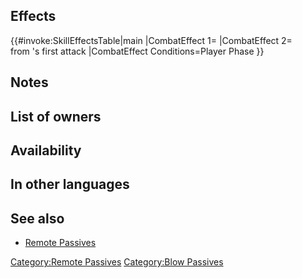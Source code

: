 {{Passive
|type=A
|name=Remote Sparrow
|exclusive=0
|canUseWeapon={{WeaponList|Missile,Magic}}
|canUseMove={{MoveList|All}}
|properties=random_owner
|1name=Remote Sparrow
|1tagid=SID_鬼神飛燕の離撃3
|1cost=300
|1effect=If unit initiates combat, grants Atk/Spd+7 during combat and reduces damage from foe's first attack during combat by 30%.
|1required=Swift Sparrow 2
}}
==Effects==
{{#invoke:SkillEffectsTable|main
|CombatEffect 1={{SkillEffectText|Temporary buffs|Atk/Spd|7}}
|CombatEffect 2={{SkillEffectText|Damage Reduction|30%}}<br>from {{SkillTargetText|foe}}'s first attack
|CombatEffect Conditions=Player Phase
}}

==Notes==
{{IfUnitInitiates}}
{{Temporary buffs}}
{{DamagePercentageReduction}}
==List of owners==
{{Skill Hero List}}
==Availability==
{{PassiveFocusList}}
{{PassiveDistributionList}}
{{PassiveCombatManualList}}
==In other languages==
{{OtherLanguages
|japanese=鬼神飛燕の離撃
|german=Ferner Spatz
|spanishEU=Gorrión remoto
|spanishLA=Gorrión remoto
|french=Hirondelle isolée
|italian=Sparviero remoto
|chineseTW=鬼神飛燕離擊
|portuguese=Pardal remoto
}}
==See also==
{{See also skills|cond=Description LIKE '%If unit initiates combat%grants Atk/Spd%+%during combat%reduces damage%from foe_s first attack%' AND Exclusive='1'}}
* [[Skill families/A Passives#Remote|Remote Passives]]
{{Passives Navbox|A}}
[[Category:Remote Passives]]
[[Category:Blow Passives]]